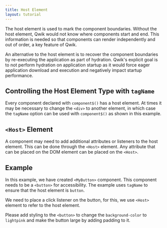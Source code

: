 ```yaml
---
title: Host Element
layout: tutorial
---
```


The host element is used to mark the component boundaries. Without the host element, Qwik would not know where components start and end. This information is needed so that components can render independently and out of order, a key feature of Qwik.

An alternative to the host element is to recover the component boundaries by re-executing the application as part of hydration. Qwik's explicit goal is to not perform hydration on application startup as it would force eager application download and execution and negatively impact startup performance.

## Controlling the Host Element Type with `tagName`

Every component declared with `component$()` has a host element. At times it may be necessary to change the `<div>` to another element, in which case the `tagName` option can be used with `component$()` as shown in this example.

## `<Host>` Element

A component may need to add additional attributes or listeners to the host element. This can be done through the `<Host>` element. Any attribute that can be placed on the DOM element can be placed on the `<Host>`.


## Example

In this example, we have created `<MyButton>` component. This component needs to be a `<button>` for accessibility. The example uses `tagName` to ensure that the host element is `button`.

We need to place a click listener on the button, for this, we use `<Host>` element to refer to the host element.

Please add styling to the `<button>` to change the `background-color` to `lightpink` and make the button large by adding padding to it.
